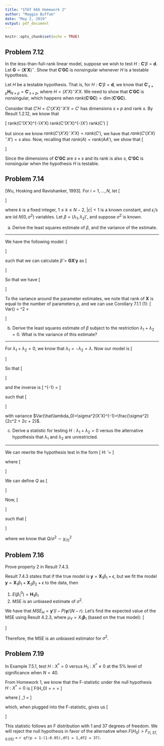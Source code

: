 ```yaml
---
title: "STAT 666 Homework 2"
author: "Maggie Buffum"
date: "May 2, 2019"
output: pdf_document
---
```


```r
knitr::opts_chunk$set(echo = TRUE)
```

## Problem 7.12
In the less-than-full-rank linear model, suppose we wish to test $H:\mathbf{C}'\beta = \mathbf{d}$. Let $\mathbf{G} = (\mathbf{X}'\mathbf{X})^{-}$. Show that $\mathbf{C}'\mathbf{G}\mathbf{C}$ is nonsingular whenever $H$ is a testable hypothesis.
  
\hrulefill
  
Let $H$ be a testable hypothesis. That is, for $H:\mathbf{C}'\beta = \mathbf{d}$, we know that $\mathbf{C}'_{s\times p}\mathbf{H}_{N\times p}=\mathbf{C}'_{s\times p}$, where $H=(X'X)^{-}X'X$. We need to show that $\mathbf{C}'\mathbf{G}\mathbf{C}$ is nonsingular, which happens when $rank(\mathbf{C}'\mathbf{G}\mathbf{C}) = \dim(\mathbf{C}'\mathbf{G}\mathbf{C})$. 
  
Consider that $C'H=C'(X'X)^{-}X'X=C'$ has dimensions $s\times p$ and rank $s$. By Result 1.2.12, we know that

\[
rank(C'(X'X)^{-}X'X) \le rank(C'(X'X)^{-}X') \le rank(C')
\]
  
but since we know $rank(C'(X'X)^{-}X'X)=rank(C')$, we have that $rank(C'(X'X)^{-}X')=s$ also. Now, recalling that $rank(A) = rank(AA')$, we show that
\[
\begin{aligned}
rank(C') &= rank(C'(X'X)^{-}X')\\
&= rank(C'(X'X)^{-}X'(C'(X'X)^{-}X')')\\
&= rank(C'(X'X)^{-}X'X(X'X)^{-}C)\\
&= rank(C'(X'X)^{-}C)\\
&= rank(C'GC)\\
\end{aligned}
\]
  
Since the dimensions of $\mathbf{C'GC}$ are $s\times s$ and its rank is also $s$, $\mathbf{C'GC}$ is nonsingular when the hypothesis $H$ is testable.
  
## Problem 7.14
[Wu, Hosking and Ravishanker, 1993]. For $i = 1,\dots,N$, let
\[
\begin{aligned}
&Y_i &= &\epsilon_i,&i \ne k, k+1, k+2\\
&Y_k &= &\lambda_1 + \epsilon_k&\\
&Y_{k+1} &= &-c\lambda_1 + \lambda_2 + \epsilon_{k+1}&\\
&Y_{k+2} &= &-c\lambda_2 + \epsilon_{k+2},&
\end{aligned}
\]
  
where $k$ is a fixed integer, $1 \le k \le N-2$, $|c|<1$ is a known constant, and $\epsilon_i$'s are iid $N(0,\sigma^2)$ variables. Let $\beta=(\lambda_1,\lambda_2)'$, and suppose $\sigma^2$ is known.
  
\hrulefill
  
(a) Derive the least squares estimate of $\beta$, and the variance of the estimate.
  
---
  
We have the following model:
\[
\begin{aligned}
\begin{bmatrix}
Y_i\\Y_k\\Y_{k+1}\\Y_{k+2}
\end{bmatrix}&=
\begin{bmatrix}
0 & 0\\
1 & 0\\
-c & 1\\
0 & -c
\end{bmatrix}
\begin{bmatrix}
\lambda_1\\\lambda_2
\end{bmatrix} +
\begin{bmatrix}
\epsilon_i\\\epsilon_k\\\epsilon_{k+1}\\\epsilon_{k+2}
\end{bmatrix}
\end{aligned}
\]
  
such that we can calculate $\hat\beta=\mathbf{G}\mathbf{X}'\mathbf{y}$ as
\[
\begin{aligned}
\mathbf{G}&=(\mathbf{X}'\mathbf{X})^{-1}=
\left(
\begin{bmatrix}
0&1&-c&0\\
0&0&1&-c
\end{bmatrix}
\begin{bmatrix}
0&0\\
1&0\\
-c&1\\
0&-c
\end{bmatrix}
\right)^{-1}\\
&=\left(
\begin{bmatrix}
c^2 + 1 & -c\\
-c & c^2+1
\end{bmatrix}
\right)^{-1}\\
&=\frac{1}{c^4 + c^2 + 1}\begin{bmatrix}
c^2+1 & c\\
c & c^2+1
\end{bmatrix}\\
\mathbf{G}\mathbf{X}'\mathbf{y}&=
\frac{1}{c^4 + c^2 + 1}\begin{bmatrix}
c^2+1 & c\\
c & c^2+1
\end{bmatrix}\begin{bmatrix}
0&1&-c&0\\
0&0&1&-c
\end{bmatrix}
\begin{bmatrix}
Y_i\\Y_{k}\\Y_{k+1}\\Y_{k+2}
\end{bmatrix}\\
&=
\frac{1}{c^4 + c^2 + 1}\begin{bmatrix}
0 & c^2+1 & -c^3 & -c^2\\
0 & c & 1 & -c(c^2+1)
\end{bmatrix}\begin{bmatrix}
Y_i\\Y_{k}\\Y_{k+1}\\Y_{k+2}
\end{bmatrix}
\end{aligned}
\]
  
So that we have
\[
\begin{aligned}
\hat\lambda_1&=\frac{(c^2+1)Y_k-c^3Y_{k+1}-c^2Y_{k+2}}{c^4+c^2+1},\\
\hat\lambda_2&=\frac{cY_k+Y_{k+1}-c(c^2+1)Y_{k+2}}{c^4+c^2+1}
\end{aligned}
\]
  
To the variance around the parameter estimates, we note that rank of $\mathbf{X}$ is equal to the number of parameters *p*, and we can use Corollary 7.1.1 (1):
\[
Var(\hat\beta) = \sigma^2\mathbf{G} =
\frac{\sigma^2}{c^4 + c^2 + 1}\begin{bmatrix}
c^2+1 & c\\
c & c^2+1
\end{bmatrix}
\]
  
\hrulefill
  
(b) Derive the least squares estimate of $\beta$ subject to the restriction $\lambda_1 + \lambda_2 = 0$. What is the variance of this estimate?
  
---
  
For $\lambda_1 + \lambda_2 = 0$, we know that $\lambda_1 = -\lambda_2 = \lambda$. Now our model is
\[
\begin{aligned}
\begin{bmatrix}
Y_i\\Y_{k}\\Y_{k+1}\\Y_{k+2}
\end{bmatrix}=
\begin{bmatrix}
0\\1\\-c-1\\c
\end{bmatrix}
\begin{bmatrix}
\lambda
\end{bmatrix} +
\begin{bmatrix}
\epsilon_{i}\\\epsilon_{k}\\\epsilon_{k+1}\\\epsilon_{k+2}
\end{bmatrix}
\end{aligned}
\]
  
So that
\[
\begin{aligned}
\mathbf{X'X} &= (1)^2 + (-c-1)^2 + c^2\\
&=1 + c^2 + 2c + 1 + c^2\\
&= 2c^2 + 2c + 2\\
&= 2(c^2 + c + 1) \ne 0\text{ (since }b^2 - 4ac =-3 < 0)
\end{aligned}
\]
  
and the inverse is
\[
\mathbf{X'X}^{-1} = \frac{1}{2(c^2 + c + 1)}
\]
  
such that
\[
\begin{aligned}
\hat\lambda_0 &= (X'X)^{-1}X'y\\
&=\frac{1}{2(c^2 + c + 1)}
\begin{bmatrix}
0 & 1 & -c-1 & -
\end{bmatrix}
\begin{bmatrix}
y_i\\y_k\\y_{k+1}\\y_{k+2}
\end{bmatrix}\\
&=\frac{1}{2(c^2 + c + 1)}\begin{bmatrix}y_k -(c+1)y_{k+1} + cy_{k+2}\end{bmatrix}
\end{aligned}
\]
  
with variance $Var(\hat\lambda_0)=\sigma^2(X'X)^{-1}=\frac{\sigma^2}{2c^2 + 2c + 2}$.
  
\hrulefill
  
(c) Derive a statistic for testing $H:\lambda_1 + \lambda_2 = 0$ versus the alternative hypothesis that $\lambda_1$ and $\lambda_2$ are unrestricted.
  
---
  
We can rewrite the hypothesis test in the form
\[
H: \mathbf{C}'\beta = \mathbf{d}
\]
  
where
\[
\begin{aligned}
\mathbf{C}' &= \begin{bmatrix}1&1\end{bmatrix}\\
\beta &= \begin{bmatrix}
\lambda_1\\\lambda_2
\end{bmatrix}\\
\mathbf{d} &= \mathbf{0}
\end{aligned}
\]
  
We can define $Q$ as
\[
\begin{aligned}
Q &= (\mathbf{C}'\beta - \mathbf{d})'(\mathbf{C}'\mathbf{G}\mathbf{C})^{-1}(\mathbf{C}'\beta - \mathbf{d})\\
&= (\hat\lambda_1 + \hat\lambda_2)\left(
\frac{1}{c^4 + c^2 + 1}
\begin{bmatrix}
1 & 1
\end{bmatrix}
\begin{bmatrix}
1 + c^2 & c\\
c & c^2 + 1
\end{bmatrix}
\begin{bmatrix}
1\\1
\end{bmatrix}
\right)^{-1}(\hat\lambda_1 + \hat\lambda_2)\\
&= (\hat\lambda_1 + \hat\lambda_2)\left(
\frac{2(c^2 + c + 1)}{c^4 + c^2 + 1}
\right)^{-1}(\hat\lambda_1 + \hat\lambda_2)\\
&= (\hat\lambda_1 + \hat\lambda_2)
\frac{c^4 + c^2 + 1}{2(c^2 + c + 1)}
(\hat\lambda_1 + \hat\lambda_2)\\
\end{aligned}
\]
  
Now,
\[
\begin{aligned}
\hat\lambda_1 + \hat\lambda_2 &= \frac{(c^2+1)Y_k-c^3Y_{k+1}-c^2Y_{k+2} + cY_k+Y_{k+1}-c(c^2+1)Y_{k+2}}{c^4 + c^2 + 1}\\
&= \frac{(c^2+1+c)Y_k+(c1-^3)Y_{k+1}-c(c^2 + c + 1)Y_{k+2}}{c^4 + c^2 + 1}\\
\end{aligned}
\]
  
such that
\[
\begin{aligned}
Q&=\left(\frac{(c^2+1+c)Y_k+(c1-^3)Y_{k+1}-c(c^2 + c + 1)Y_{k+2}}{c^4 + c^2 + 1}\right)^2
\frac{c^4 + c^2 + 1}{2(c^2 + c + 1)}\\
&=\left((c^2+1+c)Y_k+(c1-^3)Y_{k+1}-c(c^2 + c + 1)Y_{k+2}\right)^2
\frac{1}{2(c^2 + c + 1)(c^4 + c^2 + 1)}
\end{aligned}
\]
  
where we know that $Q/\sigma^2 \sim \chi^2_{(1)}$
  
\hrulefill
  
## Problem 7.16
Prove property 2 in Result 7.4.3.
  
\hrulefill
  
Result 7.4.3 states that if the true model is $\mathbf{y}=\mathbf{X}_1\beta_1 + \epsilon$, but we fit the model $\mathbf{y}=\mathbf{X}_1\beta_1 + \mathbf{X}_2\beta_2 + \epsilon$ to the data, then
  
1. $E(\beta_1^0)=\mathbf{H}_1\beta_1$
2. MSE is an unbiased estimate of $\sigma^2$.
  
We have that $MSE_H=\mathbf{y}'(I-P)\mathbf{y}/(N-r)$. Let's find the expected value of the MSE using Result 4.2.3, where $\mu_Y = X_1\mathbf{\beta}_1$ (based on the true model):
\[
\begin{aligned}
E(MSE) &= \frac{1}{N-r}\left(\sigma^2tr(I-P) + (X_1\mathbf{\beta}_1)'(I-P)(X_1\mathbf{\beta}_1)\right)\\
&=\frac{1}{N-r}\left(\sigma^2tr(I-P) + (X_1\mathbf{\beta}_1)'(X_1\mathbf-PX_1\mathbf){\beta}_1\right)\\
&=\frac{1}{N-r}\left(\sigma^2tr(I-P)\right)\\
&=\frac{1}{N-r}\sigma^2(N-r)\\
&=\sigma^2\\
\end{aligned}
\]
  
Therefore, the MSE is an unbiased estimator for $\sigma^2$.
  
## Problem 7.19
In Example 7.5.1, test $H:X^{*}=0$ versus $H_1:X^{*} \ne 0$ at the 5% level of significance when $N=40$.
  
\hrulefill
  
From Homework 1, we know that the F-statistic under the null hypothesis $H: X^{*}=0$ is
\[
F(H_0) = \frac{Q/s}{SSE/(N-r)} = \frac{\hat\beta_1^2\sum_{i=1}^NX_i^2/(1)}{SSE/(40 - 3)} = \frac{(37)\hat\beta_1^2\sum_{i=1}^NX_i^2}{SSE}
\]
  
where
\[
\hat\beta_1 = \frac{\sum_{i=1}^NY_iX_i}{\sum_{i=1}^NX_i^2}
\]
  
which, when plugged into the F-statistic, gives us
\[
\begin{aligned}
F(H_0)&=\frac{(37)\hat\beta_1^2\sum_{i=1}^NX_i^2}{SSE}\\
&=\frac{(37)\left(\frac{\sum_{i=1}^NY_iX_i}{\sum_{i=1}^NX_i^2}\right)^2\sum_{i=1}^NX_i^2}{SSE}\\
&=\frac{(37)\left(\sum_{i=1}^NY_iX_i\right)^2}{SSE\sum_{i=1}^NX_i^2}\\
\end{aligned}
\]
  
This statistic follows an F distribution with 1 and 37 degrees of freedom. We will reject the null hypothesis in favor of the alternative when $F(H_0) > F_(1,37,0.05)$ = `r qf(p = 1-(1-0.95),df1 = 1,df2 = 37)`.







